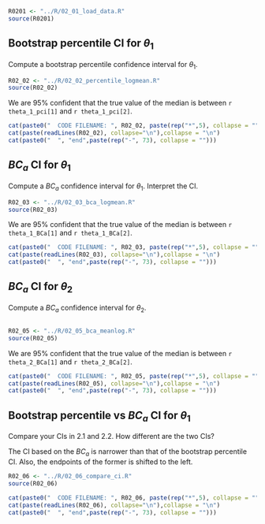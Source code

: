 ```r
R0201 <- "../R/02_01_load_data.R"
source(R0201)
```

## Bootstrap percentile CI for $\theta_1$

Compute a bootstrap percentile confidence interval for $\theta_1$.

```r
R02_02 <- "../R/02_02_percentile_logmean.R"
source(R02_02)
```

We are 95% confident that the true value of the median is between `r theta_1_pci[1]` and `r theta_1_pci[2]`.

```r
cat(paste0("  CODE FILENAME: ", R02_02, paste(rep("*",5), collapse = "")))
cat(paste(readLines(R02_02), collapse="\n"),collapse = "\n")
cat(paste0("  ", "end",paste(rep("-", 73), collapse = "")))
```



## $BC_a$ CI for $\theta_1$

Compute a $BC_a$ confidence interval for $\theta_1$. Interpret the CI.

```r
R02_03 <- "../R/02_03_bca_logmean.R"
source(R02_03)
```

We are 95% confident that the true value of the median is between `r theta_1_BCa[1]` and `r theta_1_BCa[2]`.

```r
cat(paste0("  CODE FILENAME: ", R02_03, paste(rep("*",5), collapse = "")))
cat(paste(readLines(R02_03), collapse="\n"),collapse = "\n")
cat(paste0("  ", "end",paste(rep("-", 73), collapse = "")))
```

## $BC_a$ CI for $\theta_2$

Compute a $BC_a$ confidence interval for $\theta_2$.

```r

```

```r
R02_05 <- "../R/02_05_bca_meanlog.R"
source(R02_05)
```

We are 95% confident that the true value of the median is between `r theta_2_BCa[1]` and `r theta_2_BCa[2]`.

```r
cat(paste0("  CODE FILENAME: ", R02_05, paste(rep("*",5), collapse = "")))
cat(paste(readLines(R02_05), collapse="\n"),collapse = "\n")
cat(paste0("  ", "end",paste(rep("-", 73), collapse = "")))
```



## Bootstrap percentile vs $BC_a$ CI for $\theta_1$

Compare your CIs in 2.1 and 2.2. How different are the two CIs?

The CI based on the $BC_a$ is narrower than that of the bootstrap percentile CI. Also, the endpoints of the former is shifted to the left.

```r
R02_06 <- "../R/02_06_compare_ci.R"
source(R02_06)
```


```r
cat(paste0("  CODE FILENAME: ", R02_06, paste(rep("*",5), collapse = "")))
cat(paste(readLines(R02_06), collapse="\n"),collapse = "\n")
cat(paste0("  ", "end",paste(rep("-", 73), collapse = "")))
```
